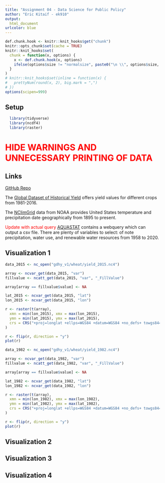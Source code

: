 ```yaml
---
title: "Assignment 04 - Data Science for Public Policy"
author: "Eric Kitaif - ek910"
output: 
  html_document
urlcolor: blue
---
```


```r
def.chunk.hook <- knitr::knit_hooks$get("chunk")
knitr::opts_chunk$set(cache = TRUE)
knitr::knit_hooks$set(
  chunk = function(x, options) {
    x <- def.chunk.hook(x, options)
    ifelse(options$size != "normalsize", paste0("\n \\", options$size, "\n\n", x, "\n\n \\normalsize"), x)
  }
)
# knitr::knit_hooks$set(inline = function(x) {
#   prettyNum(round(x, 2), big.mark = ",")
# })
options(scipen=999)
```


\begin{center}
\Huge{PPOL 670 | Assignment 04}

\Huge{Data Visualization, Markdown, and Git}
\end{center}

\vspace{0.1in}

## Setup
```r
  library(tidyverse)
  library(ncdf4)
  library(raster) 
```

<!--- TODO: Hide warnings and unnecessary printing of data! -->
# <span style="color:red">HIDE WARNINGS AND UNNECESSARY PRINTING OF DATA</span>

## Links

[GitHub Repo](https://github.com/EricKit/assignment04)

The [Global Dataset of Historical Yield](https://doi.pangaea.de/10.1594/PANGAEA.909132) offers yield values for different crops from 1981-2016.

The [NClimGrid](https://www.ncei.noaa.gov/access/metadata/landing-page/bin/iso?id=gov.noaa.ncdc:C00332) data from NOAA provides United States temperature and precipitation date geographically from 1895 to present.

<span style="color:red">Update with actual query</span>
[AQUASTAT](http://www.fao.org/aquastat/statistics/query/results.html) contains a webquery which can output a csv file. There are plenty of variables to select: of note precipitation, water use, and renewable water resources from 1958 to 2020.

## Visualization 1

```r
data_2015 <- nc_open("gdhy_v1/wheat/yield_2015.nc4")

array <- ncvar_get(data_2015, "var")
fillvalue <- ncatt_get(data_2015, "var", "_FillValue")

array[array == fillvalue$value] <- NA

lat_2015 <- ncvar_get(data_2015, "lat")
lon_2015 <- ncvar_get(data_2015, "lon")

r <- raster(t(array),
  xmn = min(lon_2015), xmx = max(lon_2015),
  ymn = min(lat_2015), ymx = max(lat_2015),
  crs = CRS("+proj=longlat +ellps=WGS84 +datum=WGS84 +no_defs+ towgs84=0,0,0")
)

r <- flip(r, direction = "y")
plot(r)

data_1982 <- nc_open("gdhy_v1/wheat/yield_1982.nc4")

array <- ncvar_get(data_1982, "var")
fillvalue <- ncatt_get(data_1982, "var", "_FillValue")

array[array == fillvalue$value] <- NA

lat_1982 <- ncvar_get(data_1982, "lat")
lon_1982 <- ncvar_get(data_1982, "lon")

r <- raster(t(array),
  xmn = min(lon_1982), xmx = max(lon_1982),
  ymn = min(lat_1982), ymx = max(lat_1982),
  crs = CRS("+proj=longlat +ellps=WGS84 +datum=WGS84 +no_defs+ towgs84=0,0,0")
)

r <- flip(r, direction = "y")
plot(r)
```

## Visualization 2

## Visualization 3

## Visualization 4
